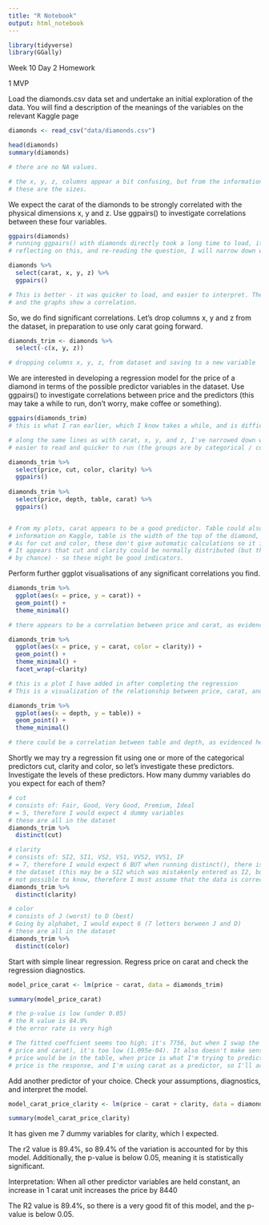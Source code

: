 ```yaml
---
title: "R Notebook"
output: html_notebook
---
```


```r
library(tidyverse)
library(GGally)
```


Week 10 Day 2 Homework

1 MVP

Load the diamonds.csv data set and undertake an initial exploration of the data. You will find a description of the meanings of the variables on the relevant Kaggle page
```r
diamonds <- read_csv("data/diamonds.csv")

head(diamonds)
summary(diamonds)

# there are no NA values.

# the x, y, z, columns appear a bit confusing, but from the information on Kaggle,
# these are the sizes.
```

We expect the carat of the diamonds to be strongly correlated with the physical dimensions x, y and z. Use ggpairs() to investigate correlations between these four variables.
```r
ggpairs(diamonds)
# running ggpairs() with diamonds directly took a long time to load, it generated a lot of graphs, which were difficult to interpret.
# reflecting on this, and re-reading the question, I will narrow down which columns are included when I run the function, and try again.

diamonds %>%
  select(carat, x, y, z) %>%
  ggpairs()

# This is better - it was quicker to load, and easier to interpret. The automatically calculated correlation values are very high,
# and the graphs show a correlation.

```

So, we do find significant correlations. Let’s drop columns x, y and z from the dataset, in preparation to use only carat going forward.
```r
diamonds_trim <- diamonds %>%
  select(-c(x, y, z))

# dropping columns x, y, z, from dataset and saving to a new variable

```

We are interested in developing a regression model for the price of a diamond in terms of the possible predictor variables in the dataset.
Use ggpairs() to investigate correlations between price and the predictors (this may take a while to run, don’t worry, make coffee or something).
```r
ggpairs(diamonds_trim)
# this is what I ran earlier, which I know takes a while, and is difficult to interpret.

# along the same lines as with carat, x, y, and z, I've narrowed down what I'm looking at to make it
# easier to read and quicker to run (the groups are by categorical / continuous)

diamonds_trim %>%
  select(price, cut, color, clarity) %>%
  ggpairs()
  
diamonds_trim %>%
  select(price, depth, table, carat) %>%
  ggpairs()


# From my plots, carat appears to be a good predictor. Table could also be (from the
# information on Kaggle, table is the width of the top of the diamond, relative to the widest point)
# As for cut and color, these don't give automatic calculations so it is difficult to interpret these results.
# It appears that cut and clarity could be normally distributed (but this could also be 
# by chance) - so these might be good indicators.

```

Perform further ggplot visualisations of any significant correlations you find.
```r
diamonds_trim %>%
  ggplot(aes(x = price, y = carat)) +
  geom_point() +
  theme_minimal()

# there appears to be a correlation between price and carat, as evidenced here

diamonds_trim %>%
  ggplot(aes(x = price, y = carat, color = clarity)) +
  geom_point() +
  theme_minimal() +
  facet_wrap(~clarity)

# this is a plot I have added in after completing the regression
# This is a visualization of the relationship between price, carat, and clarity

diamonds_trim %>%
  ggplot(aes(x = depth, y = table)) +
  geom_point() +
  theme_minimal()

# there could be a correlation between table and depth, as evidenced here

```

Shortly we may try a regression fit using one or more of the categorical predictors cut, clarity and color, so let’s investigate these predictors. Investigate the levels of these predictors. How many dummy variables do you expect for each of them?
```r
# cut
# consists of: Fair, Good, Very Good, Premium, Ideal
# = 5, therefore I would expect 4 dummy variables
# these are all in the dataset
diamonds_trim %>%
  distinct(cut)

# clarity
# consists of: SI2, SI1, VS2, VS1, VVS2, VVS1, IF
# = 7, therefore I would expect 6 BUT when running distinct(), there is an I1 in
# the dataset (this may be a SI2 which was mistakenly entered as I2, but it is
# not possible to know, therefore I must assume that the data is correct) - therefore I expect 7
diamonds_trim %>%
  distinct(clarity)

# color 
# consists of J (worst) to D (best)
# Going by alphabet, I would expect 6 (7 letters berween J and D)
# these are all in the dataset
diamonds_trim %>%
  distinct(color)

```

Start with simple linear regression. Regress price on carat and check the regression diagnostics.
```r
model_price_carat <- lm(price ~ carat, data = diamonds_trim)

summary(model_price_carat)

# the p-value is low (under 0.05)
# the R value is 84.9%
# the error rate is very high

# The fitted coeffcient seems too high; it's 7756, but when I swap the order of
# price and carat), it's too low (1.095e-04). It also doesn't make sense why
# price would be in the table, when price is what I'm trying to predict;
# price is the response, and I'm using carat as a predictor, so I'll accept the value 7756. 

```

Add another predictor of your choice. Check your assumptions, diagnostics, and interpret the model.
```r
model_carat_price_clarity <- lm(price ~ carat + clarity, data = diamonds_trim)

summary(model_carat_price_clarity)

```
It has given me 7 dummy variables for clarity, which I expected.

The r2 value is 89.4%, so 89.4% of the variation is accounted for by this model.
Additionally, the p-value is below 0.05, meaning it is statistically significant.

Interpretation:
When all other predictor variables are held constant, an increase in 1 carat unit
increases the price by 8440


The R2 value is 89.4%, so there is a very good fit of this model, and the p-value is below 0.05.
